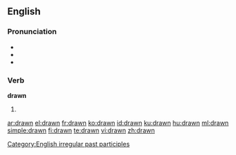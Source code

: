 ==English==

{{rank|bit|Indian|produce|826|drawn|field|street|attempt}}

===Pronunciation===
* {{IPA|/'dɻɑʊn/}}
* {{audio|en-us-drawn.ogg|Audio (US)}}
* {{rhymes|ɔːn}}

===Verb===
'''drawn'''

# {{past participle of|[[draw]]}}

[[Category:English irregular past participles]]

[[ar:drawn]]
[[el:drawn]]
[[fr:drawn]]
[[ko:drawn]]
[[id:drawn]]
[[ku:drawn]]
[[hu:drawn]]
[[ml:drawn]]
[[simple:drawn]]
[[fi:drawn]]
[[te:drawn]]
[[vi:drawn]]
[[zh:drawn]]